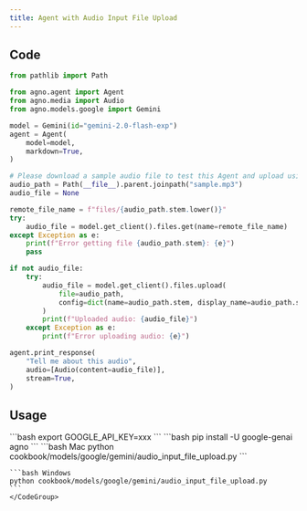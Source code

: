 ```yaml
---
title: Agent with Audio Input File Upload
---
```


## Code

```python cookbook/models/google/gemini/audio_input_file_upload.py
from pathlib import Path

from agno.agent import Agent
from agno.media import Audio
from agno.models.google import Gemini

model = Gemini(id="gemini-2.0-flash-exp")
agent = Agent(
    model=model,
    markdown=True,
)

# Please download a sample audio file to test this Agent and upload using:
audio_path = Path(__file__).parent.joinpath("sample.mp3")
audio_file = None

remote_file_name = f"files/{audio_path.stem.lower()}"
try:
    audio_file = model.get_client().files.get(name=remote_file_name)
except Exception as e:
    print(f"Error getting file {audio_path.stem}: {e}")
    pass

if not audio_file:
    try:
        audio_file = model.get_client().files.upload(
            file=audio_path,
            config=dict(name=audio_path.stem, display_name=audio_path.stem),
        )
        print(f"Uploaded audio: {audio_file}")
    except Exception as e:
        print(f"Error uploading audio: {e}")

agent.print_response(
    "Tell me about this audio",
    audio=[Audio(content=audio_file)],
    stream=True,
)
```

## Usage

<Steps>
  <Snippet file="create-venv-step.mdx" />

  <Step title="Set your API key">
    ```bash
    export GOOGLE_API_KEY=xxx
    ```
  </Step>

  <Step title="Install libraries">
    ```bash
    pip install -U google-genai agno
    ```
  </Step>

  <Step title="Run Agent">
    <CodeGroup>
    ```bash Mac
    python cookbook/models/google/gemini/audio_input_file_upload.py
    ```

    ```bash Windows
    python cookbook/models/google/gemini/audio_input_file_upload.py
    ```
    </CodeGroup>
  </Step>
</Steps> 